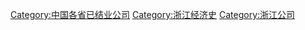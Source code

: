 [[Category:中国各省已结业公司|Category:中国各省已结业公司]]
[[Category:浙江经济史|Category:浙江经济史]]
[[Category:浙江公司|Category:浙江公司]]